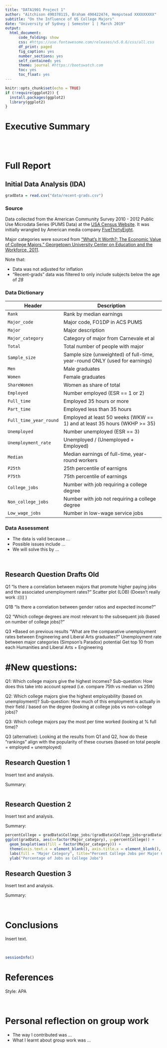 ```yaml
---
title: "DATA1901 Project 1"
author: "Aitchison 490378115, Braham 490422474, Hempstead XXXXXXXXX"
subtitle: "On the Influence of US College Majors"
date: "University of Sydney | Semester 1 | March 2019"
output: 
  html_document:
      code_folding: show
      css: #https://use.fontawesome.com/releases/v5.0.6/css/all.css
      df_print: paged
      fig_caption: yes
      number_sections: yes
      self_contained: yes
      theme: journal #https://bootswatch.com
      toc: yes
      toc_float: yes
---
```


```r
knitr::opts_chunk$set(echo = TRUE)
if (!require(ggplot2)) {
  install.packages(ggplot2)
  library(ggplot2)
}
```

<!--We suggest 400 words (max) for the Executive Summary, 200 words (max) for the IDA, and 250 words (max) for each of the Research Questions.-->

# Executive Summary

<br>
<br>

# Full Report

## Initial Data Analysis (IDA)

```r
gradData = read.csv("data/recent-grads.csv")
```


### Source

Data collected from the American Community Survey 2010 - 2012 Public Use Microdata Series (PUMS Data) at the [USA Census Website](https://www.census.gov/programs-surveys/acs/data/pums.html). It was initially wrangled by American media company [FiveThirtyEight](https://github.com/fivethirtyeight/data/blob/master/college-majors/college-majors-rscript.R). 

Major categories were sourced from ["What's It Worth?: The Economic Value of College Majors." Georgetown University Center on Education and the Workforce, 2011](http://cew.georgetown.edu/whatsitworth). 

Note that:

- Data was not adjusted for inflation 
- "Recent-grads" data was filtered to only include subjects below the age of *28*

### Data Dictionary

<!--TODO: Make this table wider, retype in own words, add classifications of the data--> 
Header | Description
---|-------
`Rank` | Rank by median earnings
`Major_code` | Major code, FO1DP in ACS PUMS
`Major` | Major description
`Major_category` | Category of major from Carnevale et al
`Total` | Total number of people with major
`Sample_size` | Sample size (unweighted) of full-time, year-round ONLY (used for earnings)
`Men` | Male graduates
`Women` | Female graduates
`ShareWomen` | Women as share of total
`Employed` | Number employed (ESR == 1 or 2)
`Full_time` | Employed 35 hours or more
`Part_time` | Employed less than 35 hours
`Full_time_year_round` | Employed at least 50 weeks (WKW == 1) and at least 35 hours (WKHP >= 35)
`Unemployed` | Number unemployed (ESR == 3)
`Unemployment_rate` | Unemployed / (Unemployed + Employed)
`Median` | Median earnings of full-time, year-round workers
`P25th` | 25th percentile of earnigns
`P75th` | 75th percentile of earnings
`College_jobs` | Number with job requiring a college degree
`Non_college_jobs` | Number with job not requiring a college degree
`Low_wage_jobs` | Number in low-wage service jobs

### Data Assessment

- The data is valid because ...
- Possible issues include ...
- We will solve this by ...

<br>

## Research Question Drafts Old

Q1
"Is there a correlation between majors that promote higher paying jobs and the associated unemployment rates?" 
Scatter plot (LOB)
(Doesn't really work :(((( )

Q1B
"Is there a correlation between gender ratios and expected income?"

Q2
"Which college degrees are most relevant to the subsequent job (based on number of college jobs)?" 

Q3 *Based on previous results
"What are the comparative unemployment rates between Engineering and Liberal Arts graduates?" 
Unemployment rate between major categories (Simpson's Paradox) potential
Get top 10 from each Humanities and Liberal Arts + Engineering 

# #New questions:
Q1: Which college majors give the highest incomes?
Sub-question: How does this take into account spread (i.e. compare 75th vs median vs 25th)

Q2: Which college majors give the highest employability (based on unemployment)?
Sub-question: How much of this employment is actually in their field / based on the degree (looking at college jobs vs non-college jobs)?

Q3: Which college majors pay the most per time worked (looking at % full time)? 

Q3 (alternative): Looking at the results from Q1 and Q2, how do these "rankings" align with the popularity of these courses (based on total people = employed + unemployed)

## Research Question 1

Insert text and analysis. 

Summary: 

```r

```

## Research Question 2

Insert text and analysis. 

Summary: 

```r
percentCollege = gradData$College_jobs/(gradData$College_jobs+gradData$Non_college_jobs+gradData$Low_wage_jobs)
ggplot(gradData, aes(x=factor(Major_category), y=percentCollege)) + 
  geom_boxplot(aes(fill = factor(Major_category))) +
  theme(axis.text.x = element_blank(), axis.title.x = element_blank(), axis.ticks.x = element_blank()) +
  labs(fill = "Major Category", title="Percent College Jobs per Major Category") + 
  ylab("Percentage of Jobs as College Jobs")
```

## Research Question 3

Insert text and analysis. 

Summary: 

<br>

# Conclusions

Insert text.

<br>

```r
sessionInfo()
```


# References

Style: APA 

<br>

# Personal reflection on group work

- The way I contributed was ...
- What I learnt about group work was ... 

<br>

